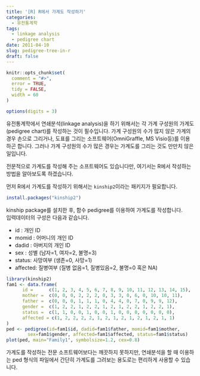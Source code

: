 ```yaml
---
title: '[R] R에서 가계도 작성하기'
categories:
  - 유전통계학
tags:
  - linkage analysis
  - pedigree chart
date: 2011-04-10
slug: pedigree-tree-in-r
draft: false
---
```


```r
knitr::opts_chunk$set(
  comment = "#>",
  error = TRUE,
  tidy = FALSE,
  width = 60
)

options(digits = 3)
```

유전통계학에서 연쇄분석(linkage analysis)을 하기 위해서는 각 가계 구성원의 가계도(pedigree chart)를 작성하는 것이 필수입니다. 가계 구성원의 수가 많지 않은 가계의 경우 손으로 그리거나, 도표를 그리는 소프트웨어(OmniGraffle, MS Visio등)를 이용하곤 합니다. 그러나 가계 구성원의 수가 많은 경우는 가계도를 그리는 것도 만만치 않은 일입니다.

전문적으로 가계도를 작성해 주는 소프트웨어도 있습니다만, 여기서는 R에서 작성하는 방법을 알아보도록 하겠습니다.  

  
먼저 R에서 가계도를 작성하기 위해서는 `kinship2`이라는 패키지가 필요합니다.

```r
install.packages("kinship2")
```

kinship package를 설치한 후, 함수 pedigree를 이용하여 가계도를 작성합니다.  
입력데이터의 구성은 다음과 같습니다.

*   id : 개인 ID
*   momid : 어머니의 개인 ID
*   dadid : 아버지의 개인 ID
*   sex : 성별 (남자=1, 여자=2, 불명=3)
*   status: 사망여부 (생존=0, 사망=1)
*   affected: 질병여부 (질병 없음=1, 질병있음=2, 불명=0 혹은 NA)

```r
library(kinship2)
fam1 <- data.frame(
      id =      c(1, 2, 3, 4, 5, 6, 7, 8, 9, 10, 11, 12, 13, 14, 15),
      mother =  c(0, 0, 0, 2, 2, 2, 0, 3, 3, 0, 6, 0, 10, 10, 11),
      father =  c(0, 0, 0, 1, 1, 1, 0, 4, 4, 0, 7, 0, 9, 9, 12),
      gender =  c(1, 2, 2, 1, 2, 2, 1, 2, 1, 2, 2, 1, 2, 2, 1),
      status =  c(1, 1, 0, 0, 1, 0, 0, 1, 0, 0, 0, 0, 0, 0, 0),
      affected = c(1, 2, 2, 2, 2, 1, 2, 1, 2, 1, 2, 1, 2, 1, 1)
)
ped <- pedigree(id=fam1$id, dadid=fam1$father, momid=fam1$mother,
        sex=fam1$gender, affected=fam1$affected, status=fam1$status)
plot(ped, main="Family1", symbolsize=1.2, cex=0.8)
```

가계도를 작성하는 전문 소프트웨어보다는 깨끗하지 못하지만, 연쇄분석을 할 때 이용하는 ped 형식의 파일에서 간단히 가계도를 그려보는 용도로는 편리하게 사용할 수 있습니다.
